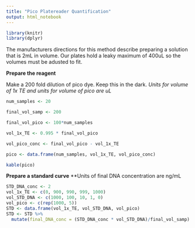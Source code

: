 ```yaml
---
title: "Pico Platereader Quantification"
output: html_notebook
---
```

```r
library(knitr)
library(dplyr)
```

The manufacturers directions for this method describe preparing a solution that is 2mL in volume.  Our plates hold a leaky maximum of 400uL so the volumes must be adusted to fit.

**Prepare the reagent**

Make a 200 fold dilution of pico dye.  Keep this in the dark.
 *Units for volume of 1x TE and units for volume of pico are uL*
```r
num_samples <- 20
```

```r
final_vol_samp <- 200

final_vol_pico <- 100*num_samples

vol_1x_TE <- 0.995 * final_vol_pico

vol_pico_conc <- final_vol_pico - vol_1x_TE

pico <- data.frame(num_samples, vol_1x_TE, vol_pico_conc)

kable(pico)
```
**Prepare a standard curve**
**Units of final DNA concentration are ng/mL
```r
STD_DNA_conc <- 2
vol_1x_TE <- c(0, 900, 990, 999, 1000)
vol_STD_DNA <- c(1000, 100, 10, 1, 0)
vol_pico <- c(rep(1000, 5))
STD <- data.frame(vol_1x_TE, vol_STD_DNA, vol_pico)
STD <- STD %>% 
  mutate(final_DNA_conc = (STD_DNA_conc * vol_STD_DNA)/final_vol_samp)
```


